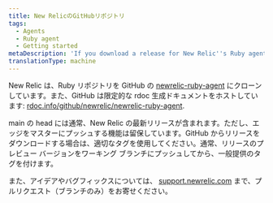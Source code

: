 ```yaml
---
title: New RelicのGitHubリポジトリ
tags:
  - Agents
  - Ruby agent
  - Getting started
metaDescription: 'If you download a release for New Relic''s Ruby agent from GitHub, be sure to use the appropriate tag.'
translationType: machine
---
```


New Relic は、Ruby リポジトリを GitHub の [newrelic-ruby-agent](https://github.com/newrelic/newrelic-ruby-agent/tree/main) にクローンしています。また、GitHub は限定的な rdoc 生成ドキュメントをホストしています: [rdoc.info/github/newrelic/newrelic-ruby-agent](https://rubydoc.info/github/newrelic/newrelic-ruby-agent).

main の head には通常、New Relic の最新リリースが含まれます。ただし、エッジをマスターにプッシュする機能は留保しています。GitHub からリリースをダウンロードする場合は、適切なタグを使用してください。通常、リリースのプレビュー バージョンをワーキング ブランチにプッシュしてから、一般提供のタグを付けます。

また、アイデアやバグフィックスについては、 [support.newrelic.com](https://support.newrelic.com/) まで、プルリクエスト（ブランチのみ）をお寄せください。